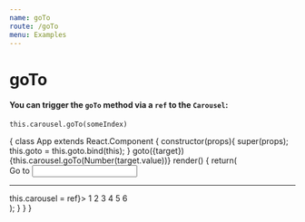 ```yaml
---
name: goTo
route: /goTo
menu: Examples
---
```



# goTo
#### You can trigger the `goTo` method via a `ref` to the `Carousel`:  
```
this.carousel.goTo(someIndex)
```

<Playground >
    {
        class App extends React.Component {
            constructor(props){
                super(props);
                this.goto = this.goto.bind(this);
            }
            goto({target}){this.carousel.goTo(Number(target.value))}
            render() {
                return(
                    <div>
                        <label>Go to </label>
                        <input type="number" defaultValue={0} onChange={this.goto} />
                        <hr/>
                        <Carousel ref={ref => this.carousel = ref}>
                            <Item>1</Item>
                            <Item>2</Item>
                            <Item>3</Item>
                            <Item>4</Item>
                            <Item>5</Item>
                            <Item>6</Item>
                        </Carousel>
                    </div>
                );
            }
        }
    }

</Playground>